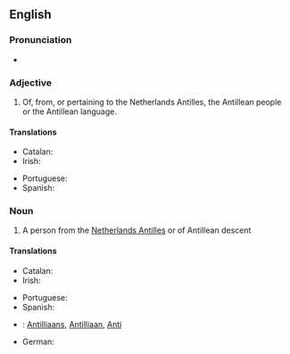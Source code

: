 ==English==

===Pronunciation===
* {{IPA|/æntəˈliːən/|/ænˈtɪli.ən/|lang=en}}

===Adjective===
{{en-adj|-}}

# Of, from, or pertaining to the Netherlands Antilles, the Antillean people or the Antillean language.

====Translations====
{{trans-top|of, from, or pertaining to the Netherlands Antilles}}
* Catalan: {{t|ca|antillà}}
* Irish: {{t|ga|Aintillíoch}}
{{trans-mid}}
* Portuguese: {{t|pt|antilhano}}
* Spanish: {{t+|es|antillano}}
{{trans-bottom}}

===Noun===
{{en-noun}}

# A person from the [[Netherlands Antilles]] or of Antillean descent

====Translations====
{{trans-top|person from the Netherlands Antilles}}
* Catalan: {{t|ca|antillà|m}}
* Irish: {{t|ga|Aintillíoch|m}}
{{trans-mid}}
* Portuguese: {{t|pt|antilhano|m}}
* Spanish: {{t+|es|antillano|m}}
{{trans-bottom}}

{{checktrans-top}}
* {{ttbc|nl}}: [[Antilliaans]], [[Antilliaan]], {{qualifier|slang}} [[Anti]]
{{trans-mid}}
* German: {{t-check|de|Antillen}}
{{trans-bottom}}